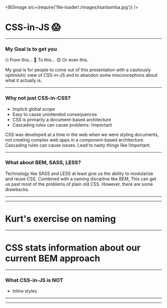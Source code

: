 
<BGImage src={require('file-loader!./images/tsarbomba.jpg')} />

# CSS-in-JS  😱

---

### My Goal is to get you
<Flex>
  <Stack x={100}>
    <Stack y={2}>
      <Box fontSize={100}>🙄</Box>
    </Stack>
    <Box>
      From this...
    </Box>
  </Stack>

  <Stack x={100}>
    <Stack y={2}>
      <Box fontSize={100}>🤔</Box>
    </Stack>
    <Box>
      To this...
    </Box>
  </Stack>

  <Box>
    <Stack y={2}>
      <Box fontSize={100}>😍</Box>
    </Stack>
    <Box>
      Or even this.
    </Box>
  </Box>
</Flex>

<Notes>My goal is for people to come out of this presentation with a cautiously optimisitic view of CSS-in-JS and to abandon some misconceptions about what it actually is.</Notes>

---

### Why not just CSS-in-CSS?

<ul>
<Appear>
  <li>Implicit global scope</li>
  <li>Easy to cause unintended consequences</li>
  <li>CSS is primarily a document-based architecture</li>
  <li>Cascading rules can cause problems: !important</li>
</Appear>
</ul>

<Notes>CSS was developed at a time in the web when we were styling documents, not creating complex web apps in a component-based architecture.
Cascading rules can cause issues.  Lead to nasty things like !important.
</Notes> 

--- 

### What about BEM, SASS, LESS?

<Notes>
  Technology like SASS and LESS at least give us the ability to modularize and reuse CSS.  Combined with a naming discipline like BEM,
  This can get us past most of the problems of plain old CSS.
  However, there are some drawbacks.
</Notes>

---



---

# Kurt's exercise on naming

---

# CSS stats information about our current BEM approach

---

### What CSS-in-JS is NOT
<ul>
<Appear>
  <li>Inline styles</li>
</Appear>
</ul>

---


---


